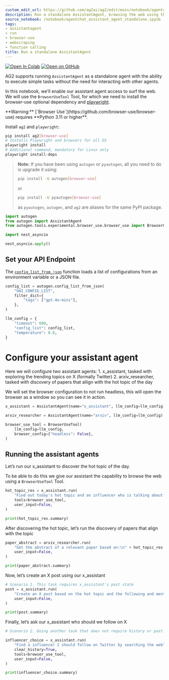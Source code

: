 ```yaml
---
custom_edit_url: https://github.com/ag2ai/ag2/edit/main/notebook/agentchat_assistant_agent_standalone.ipynb
description: Run a standalone AssistantAgent, browsing the web using the BrowserUseTool
source_notebook: /notebook/agentchat_assistant_agent_standalone.ipynb
tags:
- assistantagent
- run
- browser-use
- webscraping
- function calling
title: Run a standalone AssistantAgent
---
```


<a href="https://colab.research.google.com/github/ag2ai/ag2/blob/main/notebook/agentchat_assistant_agent_standalone.ipynb" class="colab-badge" target="_blank"><img noZoom src="https://colab.research.google.com/assets/colab-badge.svg" alt="Open In Colab" /></a>
<a href="https://github.com/ag2ai/ag2/blob/main/notebook/agentchat_assistant_agent_standalone.ipynb" class="github-badge" target="_blank"><img noZoom src="https://img.shields.io/badge/Open%20on%20GitHub-grey?logo=github" alt="Open on GitHub" /></a>




AG2 supports running `AssistantAgent` as a standalone agent with the
ability to execute simple tasks without the need for interacting with
other agents.

In this notebook, we’ll enable our assistant agent access to surf the
web. We will use the `BrowserUseTool` Tool, for which we need to install
the browser-use optional dependency and
[playwright](https://playwright.dev/python/docs/intro).


<div class="info Requirements">
<Info>
**Warning:** [`Browser Use`](https://github.com/browser-use/browser-use)
requires **Python 3.11 or higher**.

Install `ag2` and `playwright`:

```bash
pip install ag2[browser-use]
# Installs Playwright and browsers for all OS
playwright install
# Additional command, mandatory for Linux only
playwright install-deps
```

> **Note:** If you have been using `autogen` or `pyautogen`, all you
> need to do is upgrade it using:
>
> ```bash
> pip install -U autogen[browser-use]
> ```
>
> or
>
> ```bash
> pip install -U pyautogen[browser-use]
> ```
>
> as `pyautogen`, `autogen`, and `ag2` are aliases for the same PyPI
> package.
</Info>
</div>

```python
import autogen
from autogen import AssistantAgent
from autogen.tools.experimental.browser_use.browser_use import BrowserUseTool
```


```python
import nest_asyncio

nest_asyncio.apply()
```

## Set your API Endpoint

The
[`config_list_from_json`](https://docs.ag2.ai/docs/api-reference/autogen/config_list_from_json#config-list-from-json)
function loads a list of configurations from an environment variable or
a JSON file.

```python
config_list = autogen.config_list_from_json(
    "OAI_CONFIG_LIST",
    filter_dict={
        "tags": ["gpt-4o-mini"],
    },
)

llm_config = {
    "timeout": 600,
    "config_list": config_list,
    "temperature": 0.8,
}
```

# Configure your assistant agent

Here we will configure two assistant agents: 1. x_assistant, tasked with
exploring the trending topics on X (formally Twitter) 2.
arxiv_researcher, tasked with discovery of papers that allign with the
hot topic of the day

We will set the browser configuration to not run headless, this will
open the browser as a window so you can see it in action.

```python
x_assistant = AssistantAgent(name="x_assistant", llm_config=llm_config)

arxiv_researcher = AssistantAgent(name="arxiv", llm_config=llm_config)

browser_use_tool = BrowserUseTool(
    llm_config=llm_config,
    browser_config={"headless": False},
)
```

## Running the assistant agents

Let’s run our x_assistant to discover the hot topic of the day.

To be able to do this we give our assistant the capability to browse the
web using a `BrowserUseTool` Tool.

```python
hot_topic_res = x_assistant.run(
    "Find out today's hot topic and an influencer who is talking about it on X using a web search",
    tools=browser_use_tool,
    user_input=False,
)

print(hot_topic_res.summary)
```

After discovering the hot topic, let’s run the discovery of papers that
align with the topic

```python
paper_abstract = arxiv_researcher.run(
    "Get the abstract of a relevant paper based on:\n" + hot_topic_res.summary,
    user_input=False,
)

print(paper_abstract.summary)
```

Now, let’s create an X post using our x_assistant

```python
# Scenario 1. This task requires x_assistant's past state
post = x_assistant.run(
    "Create an X post based on the hot topic and the following and mention the influencer:\n" + paper_abstract.summary,
    user_input=False,
)

print(post.summary)
```

Finally, let’s ask our x_assistant who should we follow on X

```python
# Scenario 2. Doing another task that does not require history or past state

influencer_choice = x_assistant.run(
    "Find a influencer I should follow on Twitter by searching the web",
    clear_history=True,
    tools=browser_use_tool,
    user_input=False,
)

print(influencer_choice.summary)
```
